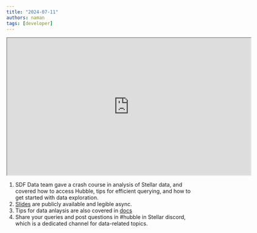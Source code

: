 ```yaml
---
title: "2024-07-11"
authors: naman
tags: [developer]
---
```


<iframe
  src="https://drive.google.com/file/d/1uBv-Qv6bHzri7OeRyBJo7hxJtH6CKjEH/preview"
  width="640"
  height="360"
  allow="autoplay"
></iframe>

1. SDF Data team gave a crash course in analysis of Stellar data, and covered how to access Hubble, tips for efficient querying, and how to get started with data exploration.
2. [Slides](https://docs.google.com/presentation/d/1QsCwFLFcDF4RmNIwtSSnNrUfZb0RM0kLxOOxC7ENY5M/edit#slide=id.g2cb5821e4de_1_1143) are publicly available and legible async.
3. Tips for data anlaysis are also covered in [docs](https://developers.stellar.org/docs/data/hubble/analyst-guide)
4. Share your queries and post questions in #hubble in Stellar discord, which is a dedicated channel for data-related topics.
